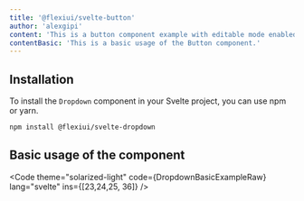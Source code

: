 ```yaml
---
title: '@flexiui/svelte-button'
author: 'alexgipi'
content: 'This is a button component example with editable mode enabled.'
contentBasic: 'This is a basic usage of the Button component.'
---
```



<PreviewCard rounded outlined>
  <div>
    <DropdownBasicExample client:load/>
  </div>
</PreviewCard>

## Installation

To install the `Dropdown` component in your Svelte project, you can use npm or yarn.

```bash
npm install @flexiui/svelte-dropdown
```

## Basic usage of the component

<Code theme="solarized-light" code={DropdownBasicExampleRaw} lang="svelte" ins={[23,24,25, 36]} />
